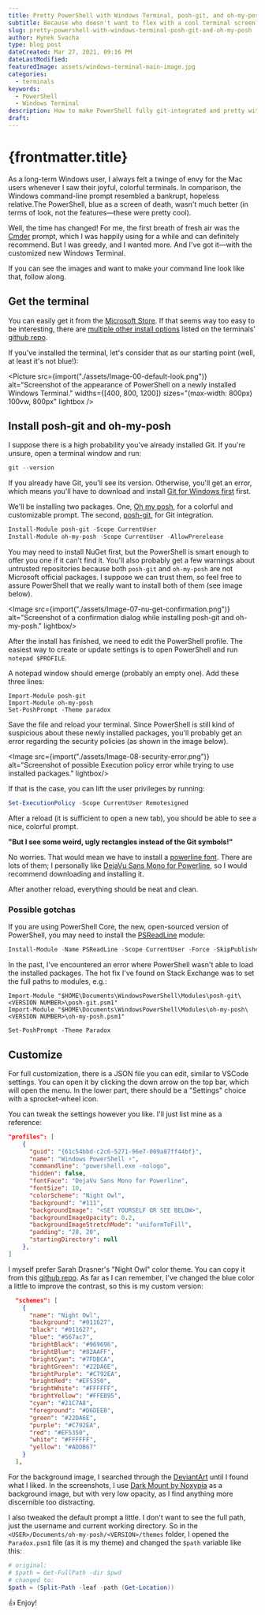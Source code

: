 ---
title: Pretty PowerShell with Windows Terminal, posh-git, and oh-my-posh
subtitle: Because who doesn't want to flex with a cool terminal screen?
slug: pretty-powershell-with-windows-terminal-posh-git-and-oh-my-posh
author: Hynek Svacha
type: blog post
dateCreated: Mar 27, 2021, 09:16 PM
dateLastModified:
featuredImage: assets/windows-terminal-main-image.jpg
categories:
  - terminals
keywords:
  - PowerShell
  - Windows Terminal
description: How to make PowerShell fully git-integrated and pretty with Windows Terminal, posh-git and oh-my-posh
draft:
---

# {frontmatter.title}

As a long-term Windows user, I always felt a twinge of envy for the Mac users whenever I saw their joyful, colorful terminals. In comparison, the Windows command-line prompt resembled a bankrupt, hopeless relative.The PowerShell, blue as a screen of death, wasn't much better (in terms of look, not the features—these were pretty cool).

Well, the time has changed! For me, the first breath of fresh air was the [Cmder](https://cmder.net/) prompt, which I was happily using for a while and can definitely recommend. But I was greedy, and I wanted more. And I've got it—with the customized new Windows Terminal.

If you can see the images and want to make your command line look like that, follow along.

<Gallery gallery={gallery}/>

## Get the terminal

You can easily get it from the [Microsoft Store](https://aka.ms/terminal). If that seems way too easy to be interesting, there are [multiple other install options](https://github.com/microsoft/terminal#via-github) listed on the terminals' [github repo](https://github.com/microsoft/terminal).

If you've installed the terminal, let's consider that as our starting point (well, at least it's not blue!):

<Picture src={import("./assets/Image-00-default-look.png")} alt="Screenshot of the appearance of PowerShell on a newly installed Windows Terminal." widths={[400, 800, 1200]} sizes="(max-width: 800px) 100vw, 800px" lightbox />

## Install posh-git and oh-my-posh

I suppose there is a high probability you've already installed Git. If you're unsure, open a terminal window and run:

```powershell
git --version
```

If you already have Git, you'll see its version. Otherwise, you'll get an error, which means you'll have to download and install [Git for Windows first](https://git-scm.com/download/win) first.

We'll be installing two packages. One, [Oh my posh](https://github.com/JanDeDobbeleer/oh-my-posh), for a colorful and customizable prompt. The second, [posh-git](http://dahlbyk.github.io/posh-git/), for Git integration.

```powershell
Install-Module posh-git -Scope CurrentUser
Install-Module oh-my-posh -Scope CurrentUser -AllowPrerelease
```

You may need to install NuGet first, but the PowerShell is smart enough to offer you one if it can't find it. You'll also probably get a few warnings about untrusted repositories because both `posh-git` and `oh-my-posh` are not Microsoft official packages. I suppose we can trust them, so feel free to assure PowerShell that we really want to install both of them (see image below).

<Image src={import("./assets/Image-07-nu-get-confirmation.png")} alt="Screenshot of a confirmation dialog while installing posh-git and oh-my-posh." lightbox/>

After the install has finished, we need to edit the PowerShell profile. The easiest way to create or update settings is to open PowerShell and run `notepad $PROFILE`.

A notepad window should emerge (probably an empty one). Add these three lines:

```
Import-Module posh-git
Import-Module oh-my-posh
Set-PoshPrompt -Theme paradox
```

Save the file and reload your terminal. Since PowerShell is still kind of suspicious about these newly installed packages, you'll probably get an error regarding the security policies (as shown in the image below).

<Image src={import("./assets/Image-08-security-error.png")} alt="Screenshot of possible Execution policy error while trying to use installed packages." lightbox/>

If that is the case, you can lift the user privileges by running:

```powershell
Set-ExecutionPolicy -Scope CurrentUser Remotesigned
```

After a reload (it is sufficient to open a new tab), you should be able to see a nice, colorful prompt.

**"But I see some weird, ugly rectangles instead of the Git symbols!"**

No worries. That would mean we have to install a [powerline font](https://github.com/powerline/fonts). There are lots of them; I personally like [DejaVu Sans Mono for Powerline](https://github.com/powerline/fonts/tree/master/DejaVuSansMono), so I would recommend downloading and installing it.

After another reload, everything should be neat and clean.

### Possible gotchas

If you are using PowerShell Core, the new, open-sourced version of PowerShell, you may need to install the [PSReadLine](https://docs.microsoft.com/en-us/powershell/module/psreadline/?view=powershell-7.1) module:

```powershell
Install-Module -Name PSReadLine -Scope CurrentUser -Force -SkipPublisherCheck
```

In the past, I've encountered an error where PowerShell wasn't able to load the installed packages. The hot fix I've found on Stack Exchange was to set the full paths to modules, e.g.:

```
Import-Module "$HOME\Documents\WindowsPowerShell\Modules\posh-git\<VERSION NUMBER>\posh-git.psm1"
Import-Module "$HOME\Documents\WindowsPowerShell\Modules\oh-my-posh\<VERSION NUMBER>\oh-my-posh.psm1"

Set-PoshPrompt -Theme Paradox
```

## Customize

For full customization, there is a JSON file you can edit, similar to VSCode settings. You can open it by clicking the down arrow on the top bar, which will open the menu. In the lower part, there should be a "Settings" choice with a sprocket-wheel icon.

You can tweak the settings however you like. I'll just list mine as a reference:

```json
"profiles": [
    {
      "guid": "{61c54bbd-c2c6-5271-96e7-009a87ff44bf}",
      "name": "Windows PowerShell ⚡",
      "commandline": "powershell.exe -nologo",
      "hidden": false,
      "fontFace": "DejaVu Sans Mono for Powerline",
      "fontSize": 10,
      "colorScheme": "Night Owl",
      "background": "#111",
      "backgroundImage": "<SET YOURSELF OR SEE BELOW>",
      "backgroundImageOpacity": 0.2,
      "backgroundImageStretchMode": "uniformToFill",
      "padding": "28, 20",
      "startingDirectory": null
    },
]
```

I myself prefer Sarah Drasner's "Night Owl" color theme. You can copy it from this [github repo](https://github.com/edurojasr/Windows-Terminal-Theme-Night-Owl). As far as I can remember, I've changed the blue color a little to improve the contrast, so this is my custom version:

```json
  "schemes": [
    {
      "name": "Night Owl",
      "background": "#011627",
      "black": "#011627",
      "blue": "#567ac7",
      "brightBlack": "#969696",
      "brightBlue": "#82AAFF",
      "brightCyan": "#7FDBCA",
      "brightGreen": "#22DA6E",
      "brightPurple": "#C792EA",
      "brightRed": "#EF5350",
      "brightWhite": "#FFFFFF",
      "brightYellow": "#FFEB95",
      "cyan": "#21C7A8",
      "foreground": "#D6DEEB",
      "green": "#22DA6E",
      "purple": "#C792EA",
      "red": "#EF5350",
      "white": "#FFFFFF",
      "yellow": "#ADDB67"
    }
  ],
```

For the background image, I searched through the [DeviantArt](https://deviantart.com) until I found what I liked. In the screenshots, I use [Dark Mount by Noxypia](https://www.deviantart.com/noxypia/art/Dark-Mount-305013507) as a background image, but with very low opacity, as I find anything more discernible too distracting.

I also tweaked the default prompt a little. I don't want to see the full path, just the username and current working directory. So in the `<USER>/Documents/oh-my-posh/<VERSION>/themes` folder, I opened the `Paradox.psm1` file (as it is my theme) and changed the `$path` variable like this:

```powershell
# original:
# $path = Get-FullPath -dir $pwd
# changed to:
$path = (Split-Path -leaf -path (Get-Location))
```

👍 Enjoy!
